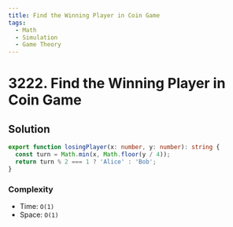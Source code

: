 ```yaml
---
title: Find the Winning Player in Coin Game
tags:
  - Math
  - Simulation
  - Game Theory
---
```


# 3222. Find the Winning Player in Coin Game

<Badges>
  <LevelBadge level="easy" />
  <TopicBadge name="Math" slug="math" />
  <TopicBadge name="Simulation" slug="simulation" />
  <TopicBadge name="Game Theory" slug="game-theory" />
</Badges>

## Solution

```typescript filename="solution.ts" copy
export function losingPlayer(x: number, y: number): string {
  const turn = Math.min(x, Math.floor(y / 4));
  return turn % 2 === 1 ? 'Alice' : 'Bob';
}
```

### Complexity

- Time: `O(1)`
- Space: `O(1)`

<ProblemLink
  codingSite="leetcode"
  href="https://leetcode.com/problems/find-the-winning-player-in-coin-game"
  title="Find the Winning Player in Coin Game"
/>
